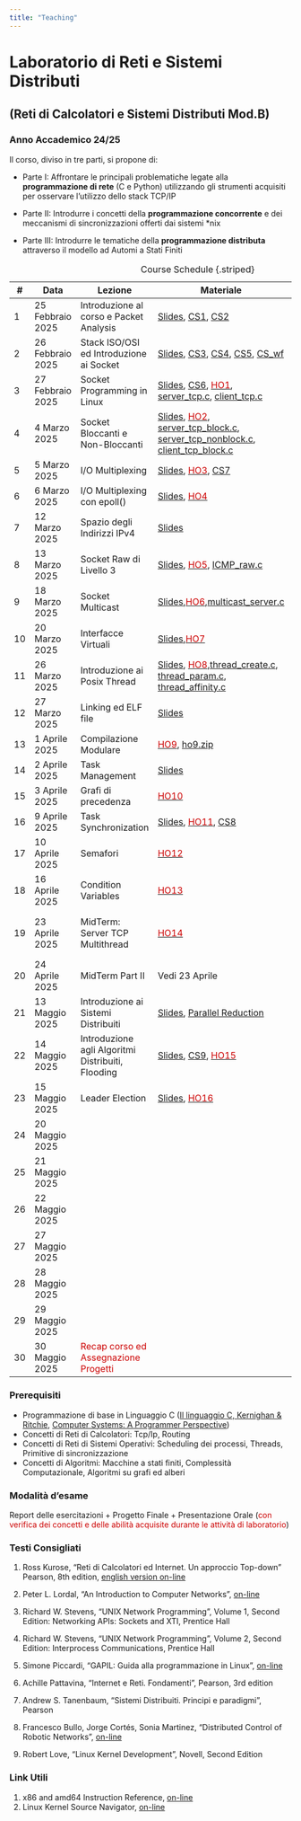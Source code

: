 ```yaml
---
title: "Teaching"
---
```


# Laboratorio di Reti e Sistemi Distributi 

## (Reti di Calcolatori e Sistemi Distributi Mod.B)

### Anno Accademico 24/25

Il corso, diviso in tre parti, si propone di:

* Parte I: Affrontare le principali problematiche legate alla **programmazione di rete** (C e Python) utilizzando gli strumenti acquisiti per osservare l'utilizzo dello stack TCP/IP

* Parte II: Introdurre i concetti della **programmazione concorrente** e dei meccanismi di sincronizzazioni offerti dai sistemi *nix

* Parte III: Introdurre le tematiche della **programmazione distributa** attraverso il modello ad Automi a Stati Finiti

|#| Data             | Lezione                          | Materiale                                | Riferimenti   |
|-|------------------|----------------------------------|------------------------------------------|---------------|
|1| 25 Febbraio 2025 | Introduzione al corso e Packet Analysis   | [Slides](../documents/labresid_1.pdf), [CS1](../documents/cs1.pdf), [CS2](../documents/cs2.pdf) | Kurose Ch.1, Lordal Ch.1              |
|2| 26 Febbraio 2025 | Stack ISO/OSI ed Introduzione ai Socket | [Slides](../documents/labresid_2.pdf), [CS3](../documents/cs3.pdf), [CS4](../documents/cs4.pdf), [CS5](../documents/cs5.pdf), [CS_wf](../documents/cs_wf.pdf) | Lordal Ch.1,2 and Piccardi Ch.13,14 |
|3| 27 Febbraio 2025 | Socket Programming in Linux      | [Slides](../documents/labresid_3.pdf), [CS6](../documents/cs_socket.pdf), [<span style="color:#cc0000">HO1</span>](../documents/ho1.pdf), [server_tcp.c](../src/server_tcp.c), [client_tcp.c](../src/client_tcp.c) | Piccardi Ch.13,14 |
|4| 4 Marzo 2025 | Socket Bloccanti e Non-Bloccanti | [Slides](../documents/labresid_4.pdf), [<span style="color:#cc0000">HO2</span>](../documents/ho2.pdf), [server_tcp_block.c](../src/server_tcp_block.c), [server_tcp_nonblock.c](../src/server_tcp_nonblock.c), [client_tcp_block.c](../src/client_tcp_block.c) | Piccardi Ch.15 |
|5| 5 Marzo 2025 | I/O Multiplexing | [Slides](../documents/labresid_5.pdf), [<span style="color:#cc0000">HO3</span>](../documents/ho3.pdf), [CS7](../documents/cs7.pdf) | Piccardi Ch.10 |
|6| 6 Marzo 2025 | I/O Multiplexing con epoll() | [Slides](../documents/labresid_6.pdf), [<span style="color:#cc0000">HO4</span>](../documents/ho4.pdf) | Piccardi Ch.10 |
|7| 12 Marzo 2025 | Spazio degli Indirizzi IPv4 | [Slides](../documents/labresid_7.pdf) | Lordal Ch.9 |
|8| 13 Marzo 2025 | Socket Raw di Livello 3 | [Slides](../documents/labresid_8.pdf), [<span style="color:#cc0000">HO5</span>](../documents/ho5.pdf), [ICMP_raw.c](../src/ICMP_raw.c)| Piccardi Appendice B |
|9| 18 Marzo 2025 | Socket Multicast | [Slides](../documents/labresid_9.pdf),[<span style="color:#cc0000">HO6</span>](../documents/ho6.pdf),[multicast_server.c](../src/multicast_server.c) | Stevens Vol.1 Ch.13 |
|10| 20 Marzo 2025 | Interfacce Virtuali | [Slides](../documents/labresid_10.pdf),[<span style="color:#cc0000">HO7</span>](../documents/ho7.pdf)| Lordal Ch.30, Mininet.org |
|11| 26 Marzo 2025 | Introduzione ai Posix Thread | [Slides](../documents/labresid_11.pdf), [<span style="color:#cc0000">HO8</span>](../documents/ho8.pdf),[thread_create.c](../src/thread_create.c), [thread_param.c](../src/thread_param.c), [thread_affinity.c](../src/thread_affinity.c)| CSAPP Ch.7 |
|12| 27 Marzo 2025 | Linking ed ELF file | [Slides](../documents/labresid_12.pdf) | CSAPP Ch.7 |
|13| 1 Aprile 2025 | Compilazione Modulare | [<span style="color:#cc0000">HO9</span>](../documents/ho9.pdf), [ho9.zip](../src/ho9.zip) | [Stanford Gnu Make Tutorial](https://web.stanford.edu/class/archive/cs/cs107/cs107.1174/guide_make.html) |
|14| 2 Aprile 2025 | Task Management | [Slides](../documents/labresid_13.pdf) | Love Chap.4 |
|15| 3 Aprile 2025 | Grafi di precedenza | [<span style="color:#cc0000">HO10</span>](../documents/ho10.pdf) | [Slides UniBo Pag.17](http://www.lia.deis.unibo.it/Courses/som1213/materiale/03.programmazione%20concorrente.pdf) |
|16| 9 Aprile 2025 | Task Synchronization | [Slides](../documents/labresid_14.pdf), [<span style="color:#cc0000">HO11</span>](../documents/ho11.pdf), [CS8](../documents/cs8.pdf) | Love Chap.7 and 8 |
|17| 10 Aprile 2025 | Semafori | [<span style="color:#cc0000">HO12</span>](../documents/ho12.pdf) | Vedi Slide Lezione 16 |
|18| 16 Aprile 2025 | Condition Variables | [<span style="color:#cc0000">HO13</span>](../documents/ho13.pdf) | Vedi Slide Lezione 16 |
|19| 23 Aprile 2025 | MidTerm: Server TCP Multithread| [<span style="color:#cc0000">HO14</span>](../documents/ho14.pdf) | [Git For Dummies](https://rogerdudler.github.io/git-guide/), [Beamer Presentations Tutorial](https://www.overleaf.com/learn/latex/Beamer_Presentations%3A_A_Tutorial_for_Beginners_(Part_1)%E2%80%94Getting_Started)|
|20| 24 Aprile 2025 | MidTerm Part II | Vedi 23 Aprile | |
|21| 13 Maggio 2025 | Introduzione ai Sistemi Distribuiti | [Slides](../documents/labresid_15.pdf), [Parallel Reduction](../documents/Parallel_Reduction.pdf) |[parallel_reduction.py](../src/parallel_reduction.py) |
|22| 14 Maggio 2025 | Introduzione agli Algoritmi Distribuiti, Flooding | [Slides](../documents/labresid_16.pdf), [CS9](../documents/cs9.pdf), [<span style="color:#cc0000">HO15</span>](../documents/ho15.pdf) | Bullo Ch.1 |
|23| 15 Maggio 2025 | Leader Election| [Slides](../documents/labresid_17.pdf), [<span style="color:#cc0000">HO16</span>](../documents/ho16.pdf)| Bullo Ch.1 |
|24| 20 Maggio 2025 | | | |
|25| 21 Maggio 2025 | | | |
|26| 22 Maggio 2025 | | | |
|27| 27 Maggio 2025 | | | |
|28| 28 Maggio 2025 | | | |
|29| 29 Maggio 2025 | | | |
|30| 30 Maggio 2025 | <span style="color:#cc0000">Recap corso ed Assegnazione Progetti</span> | | |
: Course Schedule {.striped}

### Prerequisiti
- Programmazione di base in Linguaggio C ([Il linguaggio C, Kernighan & Ritchie](../documents/kr.pdf), [Computer Systems: A Programmer Perspective](../documents/CSAPP_2016.pdf))
- Concetti di Reti di Calcolatori: Tcp/Ip, Routing
- Concetti di Reti di Sistemi Operativi: Scheduling dei processi, Threads, Primitive di sincronizzazione
- Concetti di Algoritmi: Macchine a stati finiti, Complessità Computazionale, Algoritmi su grafi ed alberi

### Modalità d'esame
Report delle esercitazioni + Progetto Finale + Presentazione Orale (<span style="color:#cc0000">con verifica dei concetti e delle abilità acquisite durante le attività di laboratorio</span>)

### Testi Consigliati


1. Ross Kurose, "Reti di Calcolatori ed Internet. Un approccio Top-down" Pearson, 8th edition, [english version on-line](https://www.ucg.ac.me/skladiste/blog_44233/objava_64433/fajlovi/Computer%20Networking%20_%20A%20Top%20Down%20Approach,%207th,%20converted.pdf)

2. Peter L. Lordal, "An Introduction to Computer Networks", [on-line](https://intronetworks.cs.luc.edu/current2/html/index.html)

3. Richard W. Stevens, "UNIX Network Programming", Volume 1, Second Edition: Networking APIs: Sockets and XTI, Prentice Hall

4. Richard W. Stevens, "UNIX Network Programming", Volume 2, Second Edition: Interprocess Communications, Prentice Hall
 
5. Simone Piccardi, "GAPIL: Guida alla programmazione in Linux", [on-line](https://gapil.gnulinux.it/fileshare/gapil.pdf)

6. Achille Pattavina, "Internet e Reti. Fondamenti", Pearson, 3rd edition

7. Andrew S. Tanenbaum, "Sistemi Distribuiti. Principi e paradigmi", Pearson

8. Francesco Bullo, Jorge Cortés, Sonia Martinez, "Distributed Control of Robotic Networks", [on-line](https://fbullo.github.io/dcrn/pdfs/DCRN-BulloCortesMartinez-10mar09.pdf)

9. Robert Love, "Linux Kernel Development", Novell, Second Edition


### Link Utili

1. x86 and amd64 Instruction Reference, [on-line](https://www.felixcloutier.com/x86/)
2. Linux Kernel Source Navigator, [on-line](https://elixir.bootlin.com/linux/v6.13.7/source)

